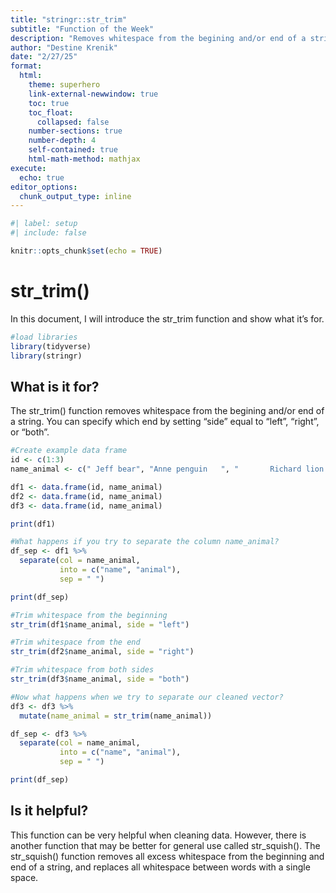 ```yaml
---
title: "stringr::str_trim"
subtitle: "Function of the Week"
description: "Removes whitespace from the begining and/or end of a string"
author: "Destine Krenik"
date: "2/27/25"
format: 
  html:
    theme: superhero
    link-external-newwindow: true
    toc: true
    toc_float:
      collapsed: false
    number-sections: true
    number-depth: 4
    self-contained: true
    html-math-method: mathjax
execute:
  echo: true
editor_options: 
  chunk_output_type: inline
---
```



```r

#| label: setup
#| include: false

knitr::opts_chunk$set(echo = TRUE)
```


# str_trim()

In this document, I will introduce the str_trim function and show what it's for.

```r
#load libraries
library(tidyverse)
library(stringr)
```

## What is it for?

The str_trim() function removes whitespace from the begining and/or end of a string. You can specify which end by setting "side" equal to "left", "right", or "both".

```r
#Create example data frame
id <- c(1:3)
name_animal <- c(" Jeff bear", "Anne penguin   ", "       Richard lion ")

df1 <- data.frame(id, name_animal)
df2 <- data.frame(id, name_animal)
df3 <- data.frame(id, name_animal)

print(df1)
```
```r
#What happens if you try to separate the column name_animal?
df_sep <- df1 %>%
  separate(col = name_animal,
           into = c("name", "animal"),
           sep = " ")

print(df_sep)
```

```r
#Trim whitespace from the beginning
str_trim(df1$name_animal, side = "left")

#Trim whitespace from the end
str_trim(df2$name_animal, side = "right")

#Trim whitespace from both sides
str_trim(df3$name_animal, side = "both")
```
```r
#Now what happens when we try to separate our cleaned vector?
df3 <- df3 %>%
  mutate(name_animal = str_trim(name_animal))

df_sep <- df3 %>%
  separate(col = name_animal,
           into = c("name", "animal"),
           sep = " ")

print(df_sep)
```


## Is it helpful?

This function can be very helpful when cleaning data. However, there is another function that may be better for general use called str_squish(). The str_squish() function removes all excess whitespace from the beginning and end of a string, and replaces all whitespace between words with a single space. 
